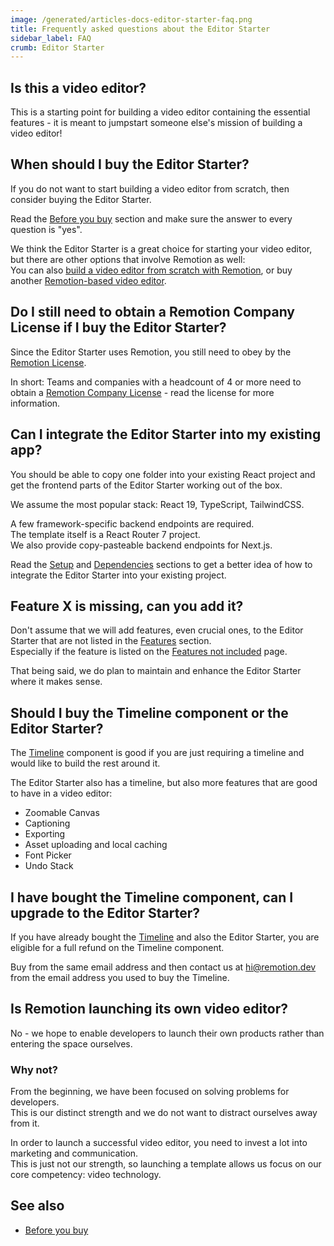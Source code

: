 ```yaml
---
image: /generated/articles-docs-editor-starter-faq.png
title: Frequently asked questions about the Editor Starter
sidebar_label: FAQ
crumb: Editor Starter
---
```


## Is this a video editor?

This is a starting point for building a video editor containing the essential features - it is meant to jumpstart someone else's mission of building a video editor!

## When should I buy the Editor Starter?

If you do not want to start building a video editor from scratch, then consider buying the Editor Starter.

Read the [Before you buy](/docs/editor-starter/before-you-buy) section and make sure the answer to every question is "yes".

We think the Editor Starter is a great choice for starting your video editor, but there are other options that involve Remotion as well:  
You can also [build a video editor from scratch with Remotion](/docs/building-a-timeline), or buy another [Remotion-based video editor](/docs/buy-a-video-editor).

## Do I still need to obtain a Remotion Company License if I buy the Editor Starter?

Since the Editor Starter uses Remotion, you still need to obey by the [Remotion License](/docs/license).

In short: Teams and companies with a headcount of 4 or more need to obtain a [Remotion Company License](https://remotion.pro/license) - read the license for more information.

## Can I integrate the Editor Starter into my existing app?

You should be able to copy one folder into your existing React project and get the frontend parts of the Editor Starter working out of the box.

We assume the most popular stack: React 19, TypeScript, TailwindCSS.

A few framework-specific backend endpoints are required.  
The template itself is a React Router 7 project.  
We also provide copy-pasteable backend endpoints for Next.js.

Read the [Setup](/docs/editor-starter/setup) and [Dependencies](/docs/editor-starter/dependencies) sections to get a better idea of how to integrate the Editor Starter into your existing project.

## Feature X is missing, can you add it?

Don't assume that we will add features, even crucial ones, to the Editor Starter that are not listed in the [Features](/docs/editor-starter/features) section.  
Especially if the feature is listed on the [Features not included](/docs/editor-starter/features-not-included) page.

That being said, we do plan to maintain and enhance the Editor Starter where it makes sense.

## Should I buy the Timeline component or the Editor Starter?

The [Timeline](/docs/timeline) component is good if you are just requiring a timeline and would like to build the rest around it.

The Editor Starter also has a timeline, but also more features that are good to have in a video editor:

- Zoomable Canvas
- Captioning
- Exporting
- Asset uploading and local caching
- Font Picker
- Undo Stack

## I have bought the Timeline component, can I upgrade to the Editor Starter?

If you have already bought the [Timeline](/docs/timeline) and also the Editor Starter, you are eligible for a full refund on the Timeline component.

Buy from the same email address and then contact us at [hi@remotion.dev](mailto:hi@remotion.dev) from the email address you used to buy the Timeline.

## Is Remotion launching its own video editor?

No - we hope to enable developers to launch their own products rather than entering the space ourselves.

### Why not?

From the beginning, we have been focused on solving problems for developers.  
This is our distinct strength and we do not want to distract ourselves away from it.

In order to launch a successful video editor, you need to invest a lot into marketing and communication.  
This is just not our strength, so launching a template allows us focus on our core competency: video technology.

## See also

- [Before you buy](/docs/editor-starter/before-you-buy)
